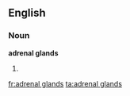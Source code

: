 ==English==

===Noun===
'''adrenal glands'''

# {{plural of|[[adrenal gland]]}}

[[fr:adrenal glands]]
[[ta:adrenal glands]]